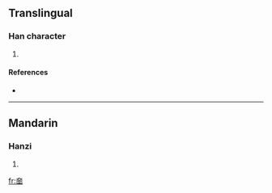 ==Translingual==

===Han character===
{{Han char|rn=37|rad=大|as=09|sn=12|four=|canj=大一田中 (KMWL)}}

# {{defn|Han|sort=大09}}

====References====
* {{Han ref|kx=0253.150|dkj=05970|dj=0515.060|hdz=10544.070|uh=5964|ud=22884}}

----

==Mandarin==

===Hanzi===
{{cmn-hanzi|pin=[[pǎn]] ([[pan3]])|wg=p'an<sup>3</sup>}}

# {{defn|Mandarin}}

[[fr:奤]]